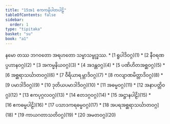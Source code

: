```yaml
---
title: "15အ1 ဧကကနိပါတပါဠိ"
tableOfContents: false
sidebar:
  order: 1
type: "tipitaka"
basket: "su"
book: "a1"
---
```


<Paragraph number="1" type="center" book="a1">
နမော တဿ ဘဂဝတော အရဟတော သမ္မာသမ္ဗုဒ္ဓဿ.

</Paragraph>

<TableOfContents book="a1" section="15">
* [1 ရူပါဒိဝဂ္ဂ](1)
* [2 နီဝရဏပ္ပဟာနဝဂ္ဂ](2)
* [3 အကမ္မနိယဝဂ္ဂ](3)
* [4 အဒန္တဝဂ္ဂ](4)
* [5 ပဏိဟိတအစ္ဆဝဂ္ဂ](5)
* [6 အစ္ဆရာသင်္ဃာတဝဂ္ဂ](6)
* [7 ဝီရိယာရမ္ဘာဒိဝဂ္ဂ](7)
* [8 ကလျာဏမိတ္တာဒိဝဂ္ဂ](8)
* [9 ပမာဒါဒိဝဂ္ဂ](9)
* [10 ဒုတိယပမာဒါဒိဝဂ္ဂ](10)
* [11 အဓမ္မဝဂ္ဂ](11)
* [12 အနာပတ္တိဝဂ္ဂ](12)
* [13 ဧကပုဂ္ဂလဝဂ္ဂ](13)
* [14 ဧတဒဂ္ဂဝဂ္ဂ](14)
* [15 အဋ္ဌာနပါဠိ](15)
* [16 ဧကဓမ္မပါဠိ](16)
* [17 ပသာဒကရဓမ္မဝဂ္ဂ](17)
* [18 အပရအစ္ဆရာသင်္ဃာတဝဂ္ဂ](18)
* [19 ကာယဂတာသတိဝဂ္ဂ](19)
* [20 အမတဝဂ္ဂ](20)
</TableOfContents>